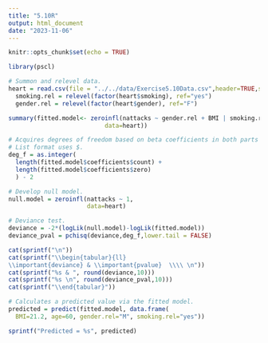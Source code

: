 ```yaml
---
title: "5.10R"
output: html_document
date: "2023-11-06"
---
```


```r
knitr::opts_chunk$set(echo = TRUE)
```

```r
library(pscl)
```

```r
# Summon and relevel data.
heart = read.csv(file = "../../data/Exercise5.10Data.csv",header=TRUE,sep=",")
  smoking.rel = relevel(factor(heart$smoking), ref="yes")
  gender.rel = relevel(factor(heart$gender), ref="F")
```

```r
summary(fitted.model<- zeroinfl(nattacks ~ gender.rel + BMI | smoking.rel + age,
                           data=heart))

# Acquires degrees of freedom based on beta coefficients in both parts minus 2 (null model intercepts).
# List format uses $.
deg_f = as.integer(
  length(fitted.model$coefficients$count) +
  length(fitted.model$coefficients$zero)
  ) - 2
```

```r
# Develop null model.
null.model = zeroinfl(nattacks ~ 1,
                      data=heart)

# Deviance test.
deviance = -2*(logLik(null.model)-logLik(fitted.model))
deviance_pval = pchisq(deviance,deg_f,lower.tail = FALSE)

cat(sprintf("\n"))
cat(sprintf("\\begin{tabular}{ll}
\\important{deviance} & \\important{pvalue}  \\\\ \n"))
cat(sprintf("%s & ", round(deviance,10)))
cat(sprintf("%s \n", round(deviance_pval,10)))
cat(sprintf("\\end{tabular}"))
```

```r
# Calculates a predicted value via the fitted model.
predicted = predict(fitted.model, data.frame(
  BMI=21.2, age=60, gender.rel="M", smoking.rel="yes"))

sprintf("Predicted = %s", predicted)
```
